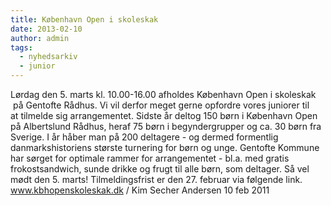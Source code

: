 ```yaml
---
title: København Open i skoleskak
date: 2013-02-10
author: admin
tags:
  - nyhedsarkiv
  - junior
---
```


Lørdag den 5. marts kl. 10.00-16.00 afholdes København Open i skoleskak  på Gentofte Rådhus. Vi vil derfor meget gerne opfordre vores juniorer til at tilmelde sig arrangementet. Sidste år deltog 150 børn i København Open på Albertslund Rådhus, heraf 75 børn i begyndergrupper og ca. 30 børn fra Sverige. I år håber man på 200 deltagere - og dermed formentlig danmarkshistoriens største turnering for børn og unge. Gentofte Kommune har sørget for optimale rammer for arrangementet - bl.a. med gratis frokostsandwich, sunde drikke og frugt til alle børn, som deltager. Så vel mødt den 5. marts! Tilmeldingsfrist er den 27. februar via følgende link. <a href="http://www.kbhopenskoleskak.dk/" target="\_blank">www.kbhopenskoleskak.dk</a> / Kim Secher Andersen 10 feb 2011
